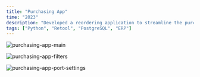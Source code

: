 ```yaml
---
title: "Purchasing App"
time: "2023"
description: "Developed a reordering application to streamline the purchasing process for Deluxebase"
tags: ["Python", "Retool", "PostgreSQL", "ERP"]
---
```


<Image 
  src="/projects/purchasing-app/image.png"
  alt="purchasing-app-main"
  width={2267}
  height={1280}
  caption="Displays key information calculated in real time on each product: projected stock levle upon new stock arrival, stock out dates, reorder quantities, current stock levels, in transit, on order, and more."
/>

<Image
  src="/projects/purchasing-app/filters.png"
  alt="purchasing-app-filters"
  width={2267}
  height={1280}
  caption="Filters allow users to quickly find products that need to be reordered."
/>

<Image
  src="/projects/purchasing-app/port-settings.png"
  alt="purchasing-app-port-settings"
  width={2267}
  height={1280}
  caption="Customisable port settings, affecting the calculation of stock out dates and reorder quantities."
/>